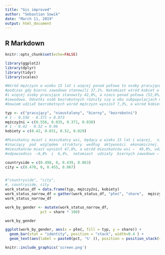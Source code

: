 ```yaml
---
title: "Gis improved"
author: "Sebastian Sowik"
date: "March 11, 2019"
output: html_document
---
```


## R Markdown

```r
knitr::opts_chunk$set(echo=FALSE)
```


```r
library(ggplot2)
library(dplyr)
library(tidyr)
library(scales)

#Wśród mężczyzn w wieku 15 lat i więcej ponad połowa to osoby pracujące (55,6%),
#podczas gdy bierni zawodowo stanowili 37,1%. Natomiast wśród kobiet w wieku 15 lat
#i więcej osoby pracujące stanowiły 42,0%, a nieco ponad połowa (52,0%) to osoby bierne
#zawodowo. Odsetki osób bezrobotnych różniły się w obu subpopulacjach nieco mniej,
#bowiem udział bezrobotnych wśród mężczyzn wyniósł 7,3%, a wśród kobiet – 6,0%. 

typ <- c("pracujący", "nieustalony", "bierny", "bezrobotni")
# 1 - 0.556 - 0.371 = 0.073
mężczyźni = c(0.556, 0.035, 0.371, 0.038)
# 1 - 0.42 - 0.52 = 0.06
kobiety = c(0.42, 0.031, 0.52, 0.029)

#Mieszkańcy miast i mieszkańcy wsi, będący w wieku 15 lat i więcej,  nie różnili się w sposób  
#znaczący  pod  względem  struktury  według  aktywności  ekonomicznej.  Udział pracujących wśród 
#mieszkańców miast wyniósł 47,8%, a wśród mieszkańców wsi –  49,8%, udziały  bezrobotnych  wyniosły  
#odpowiednio  –6,8%  i  6,4%,  natomiast  udziały  biernych zawodowo – 45,5% i 43,9%. 

countryside = c(0.498, 0, 0.439, 0.063)
city = c(0.478, 0, 0.455, 0.067)


#"countryside", "city",
#, countryside, city
work_status_df = data.frame(typ, mężczyźni, kobiety)
work_status_narrow_df = gather(work_status_df, "płeć", "share",  mężczyźni, kobiety)
work_status_narrow_df

work_by_gender <- mutate(work_status_narrow_df,
                pct = share * 100) 

work_by_gender

ggplot(work_by_gender, aes(x = płeć, fill = typ, y = share)) +
  geom_bar(stat = "identity", position = "stack", width=0.4 ) +
  geom_text(aes(label = paste0(pct, '%' )), position = position_stack(vjust=0.5), size=3, fontface="bold")

```

```r
knitr::include_graphics('screen.png')
```

